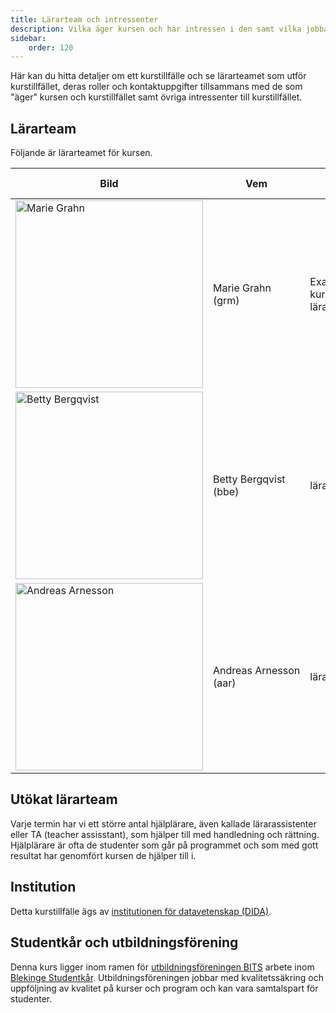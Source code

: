 ```yaml
---
title: Lärarteam och intressenter
description: Vilka äger kursen och har intressen i den samt vilka jobbar med kursen.
sidebar:
    order: 120
---
```




Här kan du hitta detaljer om ett kurstillfälle och se lärarteamet som utför kurstillfället, deras roller och kontaktuppgifter tillsammans med de som "äger" kursen och kurstillfället samt övriga intressenter till kurstillfället.



## Lärarteam

Följande är lärarteamet för kursen.

| Bild    | Vem         | Roll | Kontakt och info |
|---------|-------------|-------|------------------|
| <Image src={grmImage} alt="Marie Grahn" width="300" height="300" /> | Marie&nbsp;Grahn (grm) |  Examinator, kursansvarig, lärare    | grm@bth.se, [BTH](https://www.bth.se/staff/marie-grahn-grm/) |
| <Image src={bbeImage} alt="Betty Bergqvist" width="300" height="300" /> | Betty&nbsp;Bergqvist (bbe) |  lärare    | bbe@bth.se, [BTH](https://www.bth.se/staff/betty-bergqvist-bbe/) |
| <Image src={aarImage} alt="Andreas Arnesson" width="300" height="300" /> | Andreas&nbsp;Arnesson (aar) | lärare | aar@bth.se, [BTH](https://www.bth.se/staff/andreas-arnesson-aar/), [GitHub](https://github.com/AndreasArne) |



## Utökat lärarteam

Varje termin har vi ett större antal hjälplärare, även kallade lärarassistenter eller TA (teacher assisstant), som hjälper till med handledning och rättning. Hjälplärare är ofta de studenter som går på programmet och som med gott resultat har genomfört kursen de hjälper till i.



## Institution

Detta kurstillfälle ägs av [institutionen för datavetenskap (DIDA)](https://www.bth.se/om-bth/organisation/fakulteten-for-datavetenskaper/dida/).



## Studentkår och utbildningsförening

Denna kurs ligger inom ramen för [utbildningsföreningen BITS](https://www.bthstudent.se/utbildning/utbildningsforeningar/) arbete inom [Blekinge Studentkår](https://www.bthstudent.se/). Utbildningsföreningen jobbar med kvalitetssäkring och uppföljning av kvalitet på kurser och program och kan vara samtalspart för studenter.

